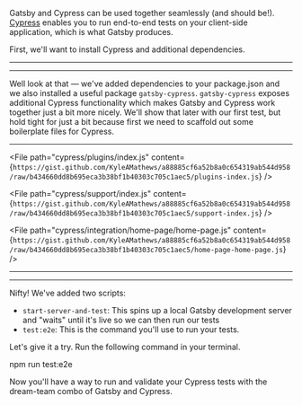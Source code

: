 Gatsby and Cypress can be used together seamlessly (and should be!). [Cypress](https://cypress.io) enables you to run end-to-end tests on your client-side application, which is what Gatsby produces.

First, we'll want to install Cypress and additional dependencies.

---

<NPMPackage name="cypress" dependencyType="development" />
<NPMPackage name="gatsby-cypress" dependencyType="development" />
<NPMPackage name="start-server-and-test" dependencyType="development" />
<NPMPackage name="@testing-library/cypress" dependencyType="development" />

---

Well look at that — we've added dependencies to your package.json and we also installed a useful package `gatsby-cypress`. `gatsby-cypress` exposes additional Cypress functionality which makes Gatsby and Cypress work together just a bit more nicely. We'll show that later with our first test, but hold tight for just a bit because first we need to scaffold out some boilerplate files for Cypress.

---

<File
  path="cypress/plugins/index.js"
  content={`https://gist.github.com/KyleAMathews/a88885cf6a52b8a0c654319ab544d958/raw/b434660dd8b695eca3b38bf1b40303c705c1aec5/plugins-index.js`}
/>

<File
  path="cypress/support/index.js"
  content={`https://gist.github.com/KyleAMathews/a88885cf6a52b8a0c654319ab544d958/raw/b434660dd8b695eca3b38bf1b40303c705c1aec5/support-index.js`}
/>

<File
  path="cypress/integration/home-page/home-page.js"
  content={`https://gist.github.com/KyleAMathews/a88885cf6a52b8a0c654319ab544d958/raw/b434660dd8b695eca3b38bf1b40303c705c1aec5/home-page-home-page.js`}
/>

---

<NPMScript name="develop" command="gatsby develop" />

<NPMScript name="cy:open" command="cypress open" />

<NPMScript
  name="test:e2e"
  command="start-server-and-test develop http://localhost:8000 cy:open"
/>

---

Nifty! We've added two scripts:

- `start-server-and-test`: This spins up a local Gatsby development server and "waits" until it's live so we can then run our tests
- `test:e2e`: This is the command you'll use to run your tests.

Let's give it a try. Run the following command in your terminal.

npm run test:e2e

Now you'll have a way to run and validate your Cypress tests with the dream-team combo of Gatsby and Cypress.

